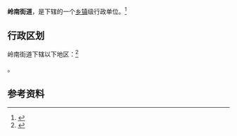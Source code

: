 {{中国乡级行政区|44/01/03/002/000}}

'''岭南街道'''，是{{PRC admin/fullname|44/01/03/002/000|3}}下辖的一个[[乡镇|乡镇]]级行政单位。<ref>{{PRC admin/ref sgc|{{PRC admin/parent|44/01/03/002/000}}}}</ref>

== 行政区划 ==

岭南街道下辖以下地区：<ref>{{PRC admin/ref sgc|44/01/03/002/000}}</ref>

{{PRC admin/children|44/01/03/002/000}}。

== 参考资料 ==

{{reflist}}

{{行政区划小作品}}
{{PRC admin/navcat|44/01/03/002/000}}